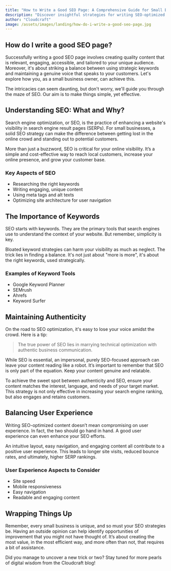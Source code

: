 ```yaml
---
title: "How to Write a Good SEO Page: A Comprehensive Guide for Small Businesses"
description: "Discover insightful strategies for writing SEO-optimized web pages, focusing on unique challenges and opportunities for small businesses."
author: "Cloudcraft"
image: /assets/images/landing/how-do-i-write-a-good-seo-page.jpg
---
```


## How do I write a good SEO page?

Successfully writing a good SEO page involves creating quality content that is relevant, engaging, accessible, and tailored to your unique audience. Moreover, it's about striking a balance between using strategic keywords and maintaining a genuine voice that speaks to your customers. Let's explore how you, as a small business owner, can achieve this.

The intricacies can seem daunting, but don't worry, we'll guide you through the maze of SEO. Our aim is to make things simple, yet effective.

<ServicesBlurb />

## Understanding SEO: What and Why?

Search engine optimization, or SEO, is the practice of enhancing a website's visibility in search engine result pages (SERPs). For small businesses, a solid SEO strategy can make the difference between getting lost in the online crowd and standing out to potential customers.

More than just a buzzword, SEO is critical for your online visibility. It’s a simple and cost-effective way to reach local customers, increase your online presence, and grow your customer base.

### Key Aspects of SEO

 * Researching the right keywords
 * Writing engaging, unique content
 * Using meta tags and alt texts
 * Optimizing site architecture for user navigation

## The Importance of Keywords

SEO starts with keywords. They are the primary tools that search engines use to understand the context of your website. But remember, simplicity is key. 

Bloated keyword strategies can harm your visibility as much as neglect. The trick lies in finding a balance. It's not just about "more is more", it's about the right keywords, used strategically.

### Examples of Keyword Tools

 * Google Keyword Planner
 * SEMrush
 * Ahrefs
 * Keyword Surfer

<GetStartedBlurb />

## Maintaining Authenticity

On the road to SEO optimization, it's easy to lose your voice amidst the crowd. Here is a tip: 

<blockquote>The true power of SEO lies in marrying technical optimization with authentic business communication.</blockquote>

While SEO is essential, an impersonal, purely SEO-focused approach can leave your content reading like a robot. It’s important to remember that SEO is only part of the equation. Keep your content genuine and relatable.

To achieve the sweet spot between authenticity and SEO, ensure your content matches the interest, language, and needs of your target market. This strategy is not only effective in increasing your search engine ranking, but also engages and retains customers.

## Balancing User Experience

Writing SEO-optimized content doesn’t mean compromising on user experience. In fact, the two should go hand in hand. A good user experience can even enhance your SEO efforts. 

An intuitive layout, easy navigation, and engaging content all contribute to a positive user experience. This leads to longer site visits, reduced bounce rates, and ultimately, higher SERP rankings.

### User Experience Aspects to Consider

 * Site speed
 * Mobile responsiveness
 * Easy navigation
 * Readable and engaging content

## Wrapping Things Up

Remember, every small business is unique, and so must your SEO strategies be. Having an outside opinion can help identify opportunities of improvement that you might not have thought of. It’s about creating the most value, in the most efficient way, and more often than not, that requires a bit of assistance.

Did you manage to uncover a new trick or two? Stay tuned for more pearls of digital wisdom from the Cloudcraft blog!